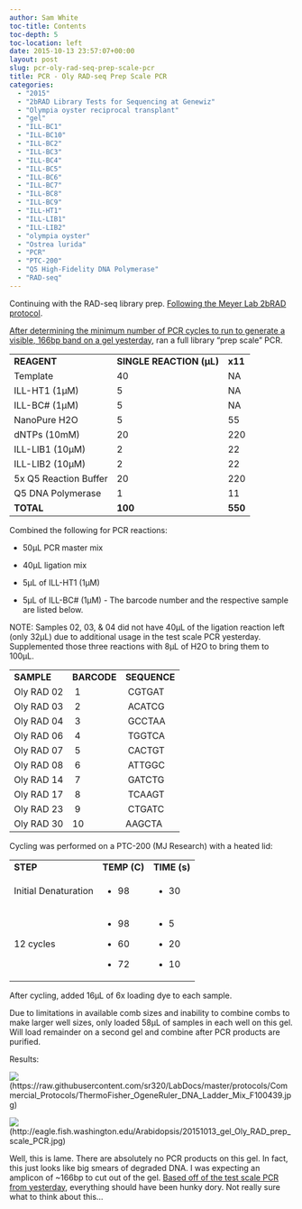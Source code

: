 ```yaml
---
author: Sam White
toc-title: Contents
toc-depth: 5
toc-location: left
date: 2015-10-13 23:57:07+00:00
layout: post
slug: pcr-oly-rad-seq-prep-scale-pcr
title: PCR - Oly RAD-seq Prep Scale PCR
categories:
  - "2015"
  - "2bRAD Library Tests for Sequencing at Genewiz"
  - "Olympia oyster reciprocal transplant"
  - "gel"
  - "ILL-BC1"
  - "ILL-BC10"
  - "ILL-BC2"
  - "ILL-BC3"
  - "ILL-BC4"
  - "ILL-BC5"
  - "ILL-BC6"
  - "ILL-BC7"
  - "ILL-BC8"
  - "ILL-BC9"
  - "ILL-HT1"
  - "ILL-LIB1"
  - "ILL-LIB2"
  - "olympia oyster"
  - "Ostrea lurida"
  - "PCR"
  - "PTC-200"
  - "Q5 High-Fidelity DNA Polymerase"
  - "RAD-seq"
---
```


Continuing with the RAD-seq library prep. [Following the Meyer Lab 2bRAD protocol](https://github.com/sr320/LabDocs/blob/master/protocols/External_Protocols/2bRAD_11Aug2015.pdf).

[After determining the minimum number of PCR cycles to run to generate a visible, 166bp band on a gel yesterday](../2015-10-12-pcr-oly-rad-seq-test-scale-pcr-3/index.qmd), ran a full library "prep scale" PCR.



<table >
<tbody >
<tr >

<td >**REAGENT**
</td>

<td >**SINGLE REACTION (μL)**
</td>

<td >**x11**
</td>
</tr>
<tr >

<td >Template
</td>

<td >40
</td>

<td >NA
</td>
</tr>
<tr >

<td >ILL-HT1 (1μM)
</td>

<td >5
</td>

<td >NA
</td>
</tr>
<tr >

<td >ILL-BC# (1μM)
</td>

<td >5
</td>

<td >NA
</td>
</tr>
<tr >

<td >NanoPure H2O
</td>

<td >5
</td>

<td >55
</td>
</tr>
<tr >

<td >dNTPs (10mM)
</td>

<td >20
</td>

<td >220
</td>
</tr>
<tr >

<td >ILL-LIB1 (10μM)
</td>

<td >2
</td>

<td >22
</td>
</tr>
<tr >

<td >ILL-LIB2 (10μM)
</td>

<td >2
</td>

<td >22
</td>
</tr>
<tr >

<td >5x Q5 Reaction Buffer
</td>

<td >20
</td>

<td >220
</td>
</tr>
<tr >

<td >Q5 DNA Polymerase
</td>

<td >1
</td>

<td >11
</td>
</tr>
<tr >

<td >**TOTAL**
</td>

<td >**100**
</td>

<td >**550**
</td>
</tr>
</tbody>
</table>



Combined the following for PCR reactions:




    
  * 50μL PCR master mix

    
  * 40μL ligation mix

    
  * 5μL of ILL-HT1 (1μM)

    
  * 5μL of ILL-BC# (1μM) - The barcode number and the respective sample are listed below.



NOTE: Samples 02, 03, & 04 did not have 40μL of the ligation reaction left (only 32μL) due to additional usage in the test scale PCR yesterday. Supplemented those three reactions with 8μL of H2O to bring them to 100μL.



<table >
<tbody >
<tr >

<td >**SAMPLE**
</td>

<td >**BARCODE**
</td>

<td >**SEQUENCE**
</td>
</tr>
<tr >

<td >Oly RAD 02
</td>

<td > 1
</td>

<td > CGTGAT
</td>
</tr>
<tr >

<td >Oly RAD 03
</td>

<td > 2
</td>

<td > ACATCG
</td>
</tr>
<tr >

<td >Oly RAD 04
</td>

<td > 3
</td>

<td > GCCTAA
</td>
</tr>
<tr >

<td >Oly RAD 06
</td>

<td > 4
</td>

<td > TGGTCA
</td>
</tr>
<tr >

<td >Oly RAD 07
</td>

<td > 5
</td>

<td > CACTGT
</td>
</tr>
<tr >

<td >Oly RAD 08
</td>

<td > 6
</td>

<td > ATTGGC
</td>
</tr>
<tr >

<td >Oly RAD 14
</td>

<td > 7
</td>

<td > GATCTG
</td>
</tr>
<tr >

<td >Oly RAD 17
</td>

<td > 8
</td>

<td > TCAAGT
</td>
</tr>
<tr >

<td >Oly RAD 23
</td>

<td > 9
</td>

<td > CTGATC
</td>
</tr>
<tr >

<td >Oly RAD 30
</td>

<td >10
</td>

<td >AAGCTA
</td>
</tr>
</tbody>
</table>



Cycling was performed on a PTC-200 (MJ Research) with a heated lid:

<table >
<tbody >
<tr >

<td >**STEP**
</td>

<td >**TEMP (C)**
</td>

<td >**TIME (s)**
</td>
</tr>
<tr >

<td >Initial Denaturation
</td>

<td >



    
  * 98



</td>

<td >



    
  * 30



</td>
</tr>
<tr >

<td >12 cycles
</td>

<td >



    
  * 98

    
  * 60

    
  * 72



</td>

<td >



    
  * 5

    
  * 20

    
  * 10



</td>
</tr>
</tbody>
</table>



After cycling, added 16μL of 6x loading dye to each sample.

Due to limitations in available comb sizes and inability to combine combs to make larger well sizes, only loaded 58μL of samples in each well on this gel. Will load remainder on a second gel and combine after PCR products are purified.

Results:

![](https://raw.githubusercontent.com/sr320/LabDocs/master/protocols/Commercial_Protocols/ThermoFisher_OgeneRuler_DNA_Ladder_Mix_F100439.jpg)(https://raw.githubusercontent.com/sr320/LabDocs/master/protocols/Commercial_Protocols/ThermoFisher_OgeneRuler_DNA_Ladder_Mix_F100439.jpg)

![](https://eagle.fish.washington.edu/Arabidopsis/20151013_gel_Oly_RAD_prep_scale_PCR.jpg)(http://eagle.fish.washington.edu/Arabidopsis/20151013_gel_Oly_RAD_prep_scale_PCR.jpg)



Well, this is lame. There are absolutely no PCR products on this gel. In fact, this just looks like big smears of degraded DNA. I was expecting an amplicon of ~166bp to cut out of the gel. [Based off of the test scale PCR from yesterday](../2015-10-12-pcr-oly-rad-seq-test-scale-pcr-3/index.qmd), everything should have been hunky dory. Not really sure what to think about this...
